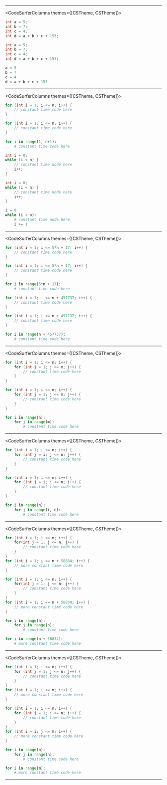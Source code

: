 

---

<CodeSurferColumns themes={[CSTheme, CSTheme]}>

```cpp
int a = 5;
int b = 7;
int c = 4;
int d = a + b + c + 153;
```

```java
int a = 5;
int b = 7;
int c = 4;
int d = a + b + c + 153;
```

```py
a = 5
b = 7
c = 4
d = a + b + c + 153
```

</CodeSurferColumns>

---

<CodeSurferColumns themes={[CSTheme, CSTheme]}>

<Step title="For Loop">

```cpp
for (int i = 1; i <= n; i++) {
    // constant time code here
}
```

```java
for (int i = 1; i <= n; i++) {
    // constant time code here
}
```

```py
for i in range(1, n+1):
    # constant time code here
```

</Step>

<Step title="While Loop">

```cpp
int i = 0;
while (i < n) {
    // constant time node here
    i++;
}
```

```java
int i = 0;
while (i < n) {
    // constant time node here
    i++;
}
```

```py
i = 0
while (i < n):
    # constant time node here
    i += 1
```

</Step>

</CodeSurferColumns>

---

<CodeSurferColumns themes={[CSTheme, CSTheme]}>

<Step title="Loop 1">

```cpp
for (int i = 1; i <= 5*n + 17; i++) {
    // constant time code here
}
```

```java
for (int i = 1; i <= 5*n + 17; i++) {
    // constant time code here
}
```

```py
for i in range(5*n + 17):
    # constant time code here
```

</Step>

<Step title="Loop 2">

```cpp
for (int i = 1; i <= n + 457737; i++) {
    // constant time code here
}
```

```java
for (int i = 1; i <= n + 457737; i++) {
    // constant time code here
}
```

```py
for i in range(n + 457737):
    # constant time code here
```

</Step>

</CodeSurferColumns>

---

<CodeSurferColumns themes={[CSTheme, CSTheme]}>

```cpp
for (int i = 1; i <= n; i++) {
    for (int j = 1; j <= m; j++) {
        // constant time code here
    }
}
```

```java
for (int i = 1; i <= n; i++) {
    for (int j = 1; j <= m; j++) {
        // constant time code here
    }
}
```

```py
for i in range(n):
    for j in range(m):
        # constant time code here
```

</CodeSurferColumns>

---

<CodeSurferColumns themes={[CSTheme, CSTheme]}>

```cpp
for (int i = 1; i <= n; i++) {
    for (int j = i; j <= n; j++) {
        // constant time code here
    }
}
```

```java
for (int i = 1; i <= n; i++) {
    for (int j = i; j <= n; j++) {
        // constant time code here
    }
}
```

```py
for i in range(n):
    for j in range(i, n):
        # constant time code here
```

</CodeSurferColumns>

---

<CodeSurferColumns themes={[CSTheme, CSTheme]}>

```cpp
for (int i = 1; i <= n; i++) {
    for(int j = 1; j <= n; j++) {
        // constant time code here
    }
}
for (int i = 1; i <= n + 58834; i++) {
    // more constant time code here
}
```

```java
for (int i = 1; i <= n; i++) {
    for(int j = 1; j <= n; j++) {
        // constant time code here
    }
}
for (int i = 1; i <= n + 58834; i++) {
    // more constant time code here
}
```

```py
for i in range(n):
    for j in range(n):
        # constant time code here

for i in range(n + 58834):
    # more constant time code here
```

</CodeSurferColumns>

---

<CodeSurferColumns themes={[CSTheme, CSTheme]}>

```cpp
for (int i = 1; i <= n; i++) {
    for (int j = 1; j <= n; j++) {
        // constant time code here
    }
}
for (int i = 1; i <= m; i++) {
    // more constant time code here
}
```

```java
for (int i = 1; i <= n; i++) {
    for (int j = 1; j <= n; j++) {
        // constant time code here
    }
}
for (int i = i; j <= m; i++) {
    // more constant time code here
}
```

```py
for i in range(n):
    for j in range(n):
        # constant time code here

for i in range(m):
    # more constant time code here
```

</CodeSurferColumns>

---
